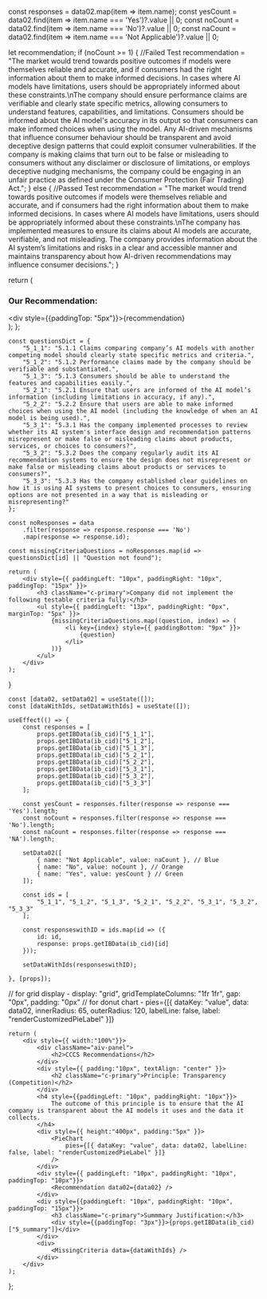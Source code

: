 


  const responses = data02.map(item => item.name);
  const yesCount = data02.find(item => item.name === 'Yes')?.value || 0;
  const noCount = data02.find(item => item.name === 'No')?.value || 0;
  const naCount = data02.find(item => item.name === 'Not Applicable')?.value || 0; 

  let recommendation;
  if (noCount >= 1) {
    //Failed Test
    recommendation = "The market would trend towards positive outcomes if models were themselves reliable and accurate, and if consumers had the right information about them to make informed decisions. In cases where AI models have limitations, users should be appropriately informed about these constraints.\nThe company should ensure performance claims are verifiable and clearly state specific metrics, allowing consumers to understand features, capabilities, and limitations. Consumers should be informed about the AI model's accuracy in its output so that consumers can make informed choices when using the model. Any AI-driven mechanisms that influence consumer behaviour should be transparent and avoid deceptive design patterns that could exploit consumer vulnerabilities. If the company is making claims that turn out to be false or misleading to consumers without any disclaimer or disclosure of limitations, or employs deceptive nudging mechanisms, the company could be engaging in an unfair practice as defined under the Consumer Protection (Fair Trading) Act.";
  } else {
    //Passed Test
    recommendation = "The market would trend towards positive outcomes if models were themselves reliable and accurate, and if consumers had the right information about them to make informed decisions. In cases where AI models have limitations, users should be appropriately informed about these constraints.\nThe company has implemented measures to ensure its claims about AI models are accurate, verifiable, and not misleading. The company provides information about the AI system’s limitations and risks in a clear and accessible manner and maintains transparency about how AI-driven recommendations may influence consumer decisions.";
  }

  return (
    <div className="recommendation">
      <h3 className="c-primary">Our Recommendation:</h3>
      <div style={{paddingTop: "5px"}}>{recommendation}</div>
    </div>
  );
};

    const questionsDict = {
        "5_1_1": "5.1.1 Claims comparing company’s AI models with another competing model should clearly state specific metrics and criteria.",
        "5_1_2": "5.1.2 Performance claims made by the company should be verifiable and substantiated.",
        "5_1_3": "5.1.3 Consumers should be able to understand the features and capabilities easily.",
        "5_2_1": "5.2.1 Ensure that users are informed of the AI model’s information (including limitations in accuracy, if any).",
        "5_2_2": "5.2.2 Ensure that users are able to make informed choices when using the AI model (including the knowledge of when an AI model is being used).",
        "5_3_1": "5.3.1 Has the company implemented processes to review whether its AI system's interface design and recommendation patterns misrepresent or make false or misleading claims about products, services, or choices to consumers?",
        "5_3_2": "5.3.2 Does the company regularly audit its AI recommendation systems to ensure the design does not misrepresent or make false or misleading claims about products or services to consumers?",
        "5_3_3": "5.3.3 Has the company established clear guidelines on how it is using AI systems to present choices to consumers, ensuring options are not presented in a way that is misleading or misrepresenting?"
    };

    const noResponses = data
        .filter(response => response.response === 'No')
        .map(response => response.id);

    const missingCriteriaQuestions = noResponses.map(id => questionsDict[id] || "Question not found");

    return (
        <div style={{ paddingLeft: "10px", paddingRight: "10px", paddingTop: "15px" }}>
            <h3 className="c-primary">Company did not implement the following testable criteria fully:</h3>
            <ul style={{ paddingLeft: "13px", paddingRight: "0px", marginTop: "5px" }}>
                {missingCriteriaQuestions.map((question, index) => (
                    <li key={index} style={{ paddingBottom: "9px" }}>
                        {question}
                    </li>
                ))}
            </ul>
        </div>
    );
}

    const [data02, setData02] = useState([]);
    const [dataWithIds, setDataWithIds] = useState([]);

    useEffect(() => {
        const responses = [
            props.getIBData(ib_cid)["5_1_1"],
            props.getIBData(ib_cid)["5_1_2"],
            props.getIBData(ib_cid)["5_1_3"],
            props.getIBData(ib_cid)["5_2_1"],
            props.getIBData(ib_cid)["5_2_2"],
            props.getIBData(ib_cid)["5_3_1"],
            props.getIBData(ib_cid)["5_3_2"],
            props.getIBData(ib_cid)["5_3_3"]
        ];

        const yesCount = responses.filter(response => response === 'Yes').length;
        const noCount = responses.filter(response => response === 'No').length;
        const naCount = responses.filter(response => response === 'NA').length;

        setData02([
            { name: "Not Applicable", value: naCount }, // Blue
            { name: "No", value: noCount }, // Orange
            { name: "Yes", value: yesCount } // Green
        ]);

        const ids = [
            "5_1_1", "5_1_2", "5_1_3", "5_2_1", "5_2_2", "5_3_1", "5_3_2", "5_3_3"
        ];

        const responseswithID = ids.map(id => ({
            id: id,
            response: props.getIBData(ib_cid)[id]
        }));

        setDataWithIds(responseswithID);

    }, [props]);

// for grid display - display: "grid", gridTemplateColumns: "1fr 1fr", gap: "0px", padding: "0px" 
// for donut chart - pies={[{ dataKey: "value", data: data02, innerRadius: 65, outerRadius: 120, labelLine: false, label: "renderCustomizedPieLabel" }]} 

    return (
        <div style={{ width:"100%"}}>
            <div className="aiv-panel">
                <h2>CCCS Recommendations</h2>
            </div>
            <div style={{ padding:"10px", textAlign: "center" }}>
                <h2 className="c-primary">Principle: Transparency (Competition)</h2>
            </div>
            <h4 style={{paddingLeft: "10px", paddingRight: "10px"}}>
                The outcome of this principle is to ensure that the AI company is transparent about the AI models it uses and the data it collects. 
            </h4>
            <div style={{ height:"400px", padding:"5px" }}>
                <PieChart
                    pies={[{ dataKey: "value", data: data02, labelLine: false, label: "renderCustomizedPieLabel" }]} 
                />
            </div>
            <div style={{ paddingLeft: "10px", paddingRight: "10px", paddingTop: "10px"}}>
                <Recommendation data02={data02} />
            </div>
            <div style={{paddingLeft: "10px", paddingRight: "10px", paddingTop: "15px"}}>
                <h3 className="c-primary">Summmary Justification:</h3>
                <div style={{paddingTop: "3px"}}>{props.getIBData(ib_cid)["5_summary"]}</div>
            </div>
            <div>
                <MissingCriteria data={dataWithIds} />
            </div>
        </div>
    );
};

